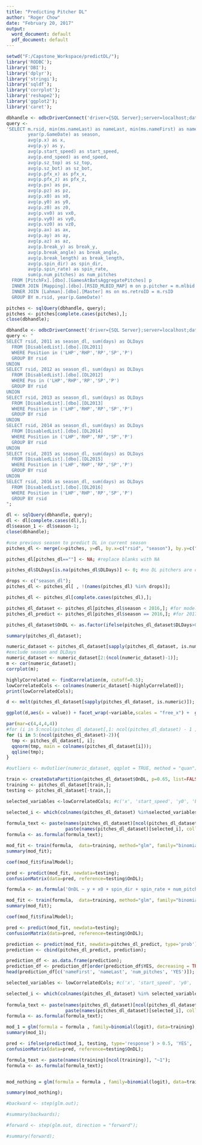 ```yaml
---
title: "Predicting Pitcher DL"
author: "Roger Chow"
date: "February 20, 2017"
output:
  word_document: default
  pdf_document: default
---
```


```r
setwd("F:/Capstone_Workspace/predictDL/");
library('RODBC');
library('DBI');
library('dplyr');
library('stringi');
library('sqldf');
library('corrplot');
library('reshape2');
library('ggplot2');
library('caret');
```

```r
dbhandle <- odbcDriverConnect('driver={SQL Server};server=localhost;database=PitchFx;trusted_connection=true');
query <-
'SELECT	m.rsid, min(ms.nameLast) as nameLast, min(ms.nameFirst) as nameFirst,
		year(p.GameDate) as season, 
		avg(p.x) as x, 
		avg(p.y) as y, 
		avg(p.start_speed) as start_speed, 
		avg(p.end_speed) as end_speed, 
		avg(p.sz_top) as sz_top,
		avg(p.sz_bot) as sz_bot,
		avg(p.pfx_x) as pfx_x, 
		avg(p.pfx_z) as pfx_z,
		avg(p.px) as px, 
		avg(p.pz) as pz,
		avg(p.x0) as x0, 
		avg(p.y0) as y0, 
		avg(p.z0) as z0,
		avg(p.vx0) as vx0, 
		avg(p.vy0) as vy0, 
		avg(p.vz0) as vz0,
		avg(p.ax) as ax, 
		avg(p.ay) as ay, 
		avg(p.az) as az,
		avg(p.break_y) as break_y, 
		avg(p.break_angle) as break_angle, 
		avg(p.break_length) as break_length,
		avg(p.spin_dir) as spin_dir, 
		avg(p.spin_rate) as spin_rate,
		sum(p.num_pitches) as num_pitches
  FROM [PitchFx].[dbo].[GamesAtBatsAggregatePitches] p
  INNER JOIN [Mapping].[dbo].[RSID_MLBID_MAP] m on p.pitcher = m.mlbid
  INNER JOIN [Lahman].[dbo].[Master] ms on ms.retroID = m.rsID
  GROUP BY m.rsid, year(p.GameDate)'

pitches <- sqlQuery(dbhandle, query);
pitches <- pitches[complete.cases(pitches),];
close(dbhandle);
```

```r
dbhandle <- odbcDriverConnect('driver={SQL Server};server=localhost;database=PitchFx;trusted_connection=true');
query <- " 
SELECT rsid, 2011 as season_dl, sum(days) as DLDays
  FROM [DisabledList].[dbo].[DL2011]
  WHERE Position in ('LHP','RHP','RP','SP','P')
  GROUP BY rsid
UNION
SELECT rsid, 2012 as season_dl, sum(days) as DLDays
  FROM [DisabledList].[dbo].[DL2012]
  WHERE Pos in ('LHP','RHP','RP','SP','P')
  GROUP BY rsid
UNION
SELECT rsid, 2013 as season_dl, sum(days) as DLDays
  FROM [DisabledList].[dbo].[DL2013]
  WHERE Position in ('LHP','RHP','RP','SP','P')
  GROUP BY rsid
UNION
SELECT rsid, 2014 as season_dl, sum(days) as DLDays
  FROM [DisabledList].[dbo].[DL2014]
  WHERE Position in ('LHP','RHP','RP','SP','P')
  GROUP BY rsid
UNION
SELECT rsid, 2015 as season_dl, sum(days) as DLDays
  FROM [DisabledList].[dbo].[DL2015]
  WHERE Position in ('LHP','RHP','RP','SP','P')
  GROUP BY rsid
UNION
SELECT rsid, 2016 as season_dl, sum(days) as DLDays
  FROM [DisabledList].[dbo].[DL2016]
  WHERE Position in ('LHP','RHP','RP','SP','P')
  GROUP BY rsid
";

dl <- sqlQuery(dbhandle, query);
dl <- dl[complete.cases(dl),];
dl$season_1 <- dl$season-1;
close(dbhandle);

```


```r

#use previous season to predict DL in current season
pitches_dl <- merge(x=pitches, y=dl, by.x=c("rsid", "season"), by.y=c("rsid", "season_1"), all.x = TRUE, all.y=FALSE)

pitches_dl[pitches_dl==""] <- NA; #replace blanks with NA

pitches_dl$DLDays[is.na(pitches_dl$DLDays)] <- 0; #no DL pitchers are on DL for 0 days

drops <- c("season_dl");
pitches_dl <- pitches_dl[ , !(names(pitches_dl) %in% drops)];

pitches_dl <- pitches_dl[complete.cases(pitches_dl),];

pitches_dl_dataset <- pitches_dl[pitches_dl$season < 2016,]; #for modeling
pitches_dl_predict <- pitches_dl[pitches_dl$season == 2016,]; #for 2017 prediction

pitches_dl_dataset$OnDL <- as.factor(ifelse(pitches_dl_dataset$DLDays>0, 'YES', 'NO'));

```


```r
summary(pitches_dl_dataset);

```

```r
numeric_dataset <- pitches_dl_dataset[sapply(pitches_dl_dataset, is.numeric)];
#exclude season and DLDays
numeric_dataset <- numeric_dataset[2:(ncol(numeric_dataset)-1)];
m <- cor(numeric_dataset);
corrplot(m);
```
```r
highlyCorrelated <- findCorrelation(m, cutoff=0.5);
lowCorrelatedCols <- colnames(numeric_dataset[-highlyCorrelated]);
print(lowCorrelatedCols);

```

```r
d <- melt(pitches_dl_dataset[sapply(pitches_dl_dataset, is.numeric)]);

ggplot(d,aes(x = value)) + facet_wrap(~variable,scales = "free_x") +  geom_histogram();

```

```r
par(mar=c(4,4,4,4))
#for (i in 5:ncol(pitches_dl_dataset[,1: ncol(pitches_dl_dataset) - 1 ])){  
for (i in 5:(ncol(pitches_dl_dataset)-2)){  
  tmp <- pitches_dl_dataset[, i];
  qqnorm(tmp, main = colnames(pitches_dl_dataset[i]));
  qqline(tmp);
}
```

```r
#outliers <- mvOutlier(numeric_dataset, qqplot = TRUE, method = "quan");
```

```r
train <- createDataPartition(pitches_dl_dataset$OnDL, p=0.65, list=FALSE);
training <- pitches_dl_dataset[train,];
testing <- pitches_dl_dataset[-train,];
```

```r
selected_variables <-lowCorrelatedCols; #c('x', 'start_speed', 'y0', 'break_y', 'spin_dir', 'spin_rate');

selected_i <- which(colnames(pitches_dl_dataset) %in%selected_variables);
  
formula_text <- paste(names(pitches_dl_dataset)[ncol(pitches_dl_dataset)], "~",
                      paste(names(pitches_dl_dataset)[selected_i], collapse="+"));
formula <- as.formula(formula_text);

mod_fit <- train(formula,  data=training, method="glm", family="binomial");
summary(mod_fit);

```

```r

coef(mod_fit$finalModel);

```

```r
pred <- predict(mod_fit, newdata=testing);
confusionMatrix(data=pred, reference=testing$OnDL);
```
```r
formula <- as.formula('OnDL ~ y + x0 + spin_dir + spin_rate + num_pitches');

mod_fit <- train(formula,  data=training, method="glm", family="binomial");
summary(mod_fit);

```

```r

coef(mod_fit$finalModel);

```

```r
pred <- predict(mod_fit, newdata=testing);
confusionMatrix(data=pred, reference=testing$OnDL);
```

```r
prediction <- predict(mod_fit, newdata=pitches_dl_predict, type='prob');
prediction <- cbind(pitches_dl_predict, prediction);

prediction_df <- as.data.frame(prediction);
prediction_df <- prediction_df[order(prediction_df$YES, decreasing = TRUE),];
head(prediction_df[c('nameFirst', 'nameLast', 'num_pitches', 'YES')]);
```


```r
selected_variables <- lowCorrelatedCols; #c('x', 'start_speed', 'y0', 'break_y', 'spin_dir','num_pitches');

selected_i <- which(colnames(pitches_dl_dataset) %in% selected_variables);
  
formula_text <- paste(names(pitches_dl_dataset)[ncol(pitches_dl_dataset)], "~",
                      paste(names(pitches_dl_dataset)[selected_i], collapse="+"));
formula <- as.formula(formula_text);

mod_1 = glm(formula = formula , family=binomial(logit), data=training);
summary(mod_1);


```


```r
pred <- ifelse(predict(mod_1, testing, type='response') > 0.5, 'YES', 'NO')
confusionMatrix(data=pred, reference=testing$OnDL);
```

```r
formula_text <- paste(names(training)[ncol(training)], "~1");
formula <- as.formula(formula_text);


mod_nothing = glm(formula = formula , family=binomial(logit), data=training);

summary(mod_nothing);
```



```r
#backward <- step(glm.out); 

#summary(backwards);
```



```r
#forward <- step(glm.out, direction = "forward"); 

#summary(forward);
```